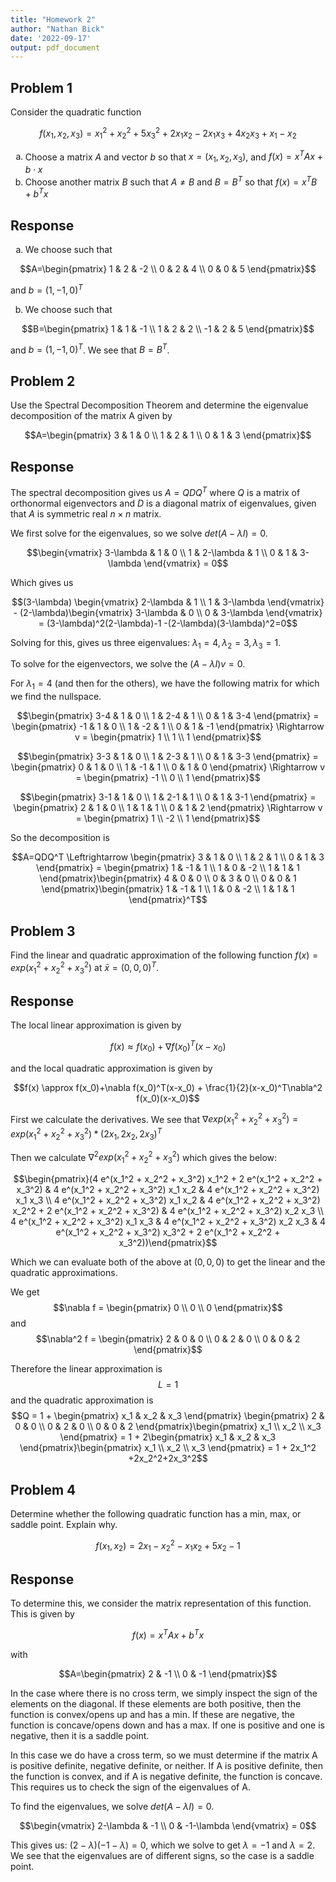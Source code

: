 ```yaml
---
title: "Homework 2"
author: "Nathan Bick"
date: '2022-09-17'
output: pdf_document
---
```


## Problem 1

Consider the quadratic function

$$f(x_1,x_2,x_3) = x_1^2+x_2^2+5x_3^2+2x_1x_2-2x_1x_3+4x_2x_3+x_1-x_2$$

(a) Choose a matrix $A$ and vector $b$ so that $x = (x_1,x_2,x_3)$, and $f(x)=x^TAx+b \cdot x$
(b) Choose another matrix $B$ such that $A\neq B$ and $B=B^T$ so that $f(x)=x^TB+b^Tx$

## Response

(a) We choose such that 

$$A=\begin{pmatrix}
    1 & 2 & -2  \\
    0 & 2 & 4 \\
    0 & 0 & 5
\end{pmatrix}$$

and $b = (1,-1,0)^T$

(b) We choose such that 

$$B=\begin{pmatrix}
    1 & 1 & -1  \\
    1 & 2 & 2 \\
    -1 & 2 & 5
\end{pmatrix}$$

and $b = (1,-1,0)^T$. We see that $B=B^T$.

## Problem 2

Use the Spectral Decomposition Theorem and determine the eigenvalue decomposition of the matrix A given by 

$$A=\begin{pmatrix}
    3 & 1 & 0  \\
    1 & 2 & 1 \\
    0 & 1 & 3
\end{pmatrix}$$

## Response

The spectral decomposition gives us $A=QDQ^T$ where $Q$ is a matrix of orthonormal eigenvectors and $D$ is a diagonal matrix of eigenvalues, given that $A$ is symmetric real $n\times n$ matrix.

We first solve for the eigenvalues, so we solve $det(A-\lambda I) = 0$. 

$$\begin{vmatrix}
    3-\lambda & 1 & 0  \\
    1 & 2-\lambda & 1 \\
    0 & 1 & 3-\lambda
\end{vmatrix} = 0$$

Which gives us 

$$(3-\lambda) \begin{vmatrix}
    2-\lambda & 1 \\
    1 & 3-\lambda
\end{vmatrix} - (2-\lambda)\begin{vmatrix}
    3-\lambda & 0  \\
    0 & 3-\lambda
\end{vmatrix} = (3-\lambda)^2(2-\lambda)-1 -(2-\lambda)(3-\lambda)^2=0$$

Solving for this, gives us three eigenvalues: $\lambda_1 = 4,\lambda_2 = 3,\lambda_3 = 1$.

To solve for the eigenvectors, we solve the $(A-\lambda I)v=0$.

For $\lambda_1=4$ (and then for the others), we have the following matrix for which we find the nullspace.

$$\begin{pmatrix}
    3-4 & 1 & 0  \\
    1 & 2-4 & 1 \\
    0 & 1 & 3-4
\end{pmatrix} = 
\begin{pmatrix}
    -1 & 1 & 0  \\
    1 & -2 & 1 \\
    0 & 1 & -1
\end{pmatrix} \Rightarrow v = \begin{pmatrix}
    1  \\
    1 \\
    1
\end{pmatrix}$$

$$\begin{pmatrix}
    3-3 & 1 & 0  \\
    1 & 2-3 & 1 \\
    0 & 1 & 3-3
\end{pmatrix} = 
\begin{pmatrix}
    0 & 1 & 0  \\
    1 & -1 & 1 \\
    0 & 1 & 0
\end{pmatrix} \Rightarrow v = \begin{pmatrix}
    -1  \\
    0 \\
    1
\end{pmatrix}$$

$$\begin{pmatrix}
    3-1 & 1 & 0  \\
    1 & 2-1 & 1 \\
    0 & 1 & 3-1
\end{pmatrix} = 
\begin{pmatrix}
    2 & 1 & 0  \\
    1 & 1 & 1 \\
    0 & 1 & 2
\end{pmatrix} \Rightarrow v = \begin{pmatrix}
    1  \\
    -2 \\
    1
\end{pmatrix}$$

So the decomposition is

$$A=QDQ^T \Leftrightarrow \begin{pmatrix}
    3 & 1 & 0  \\
    1 & 2 & 1 \\
    0 & 1 & 3
\end{pmatrix} = \begin{pmatrix}
    1 & -1 & 1  \\
    1 & 0 & -2 \\
    1 & 1 & 1
\end{pmatrix}\begin{pmatrix}
    4 & 0 & 0  \\
    0 & 3 & 0 \\
    0 & 0 & 1
\end{pmatrix}\begin{pmatrix}
    1 & -1 & 1  \\
    1 & 0 & -2 \\
    1 & 1 & 1
\end{pmatrix}^T$$

## Problem 3

Find the linear and quadratic approximation of the following function $f(x) = exp(x_1^2+x_2^2+x_3^2)$ at $\bar{x}=(0,0,0)^T$.

## Response

The local linear approximation is given by 

$$f(x) \approx f(x_0)+\nabla f(x_0)^T(x-x_0)$$

and the local quadratic approximation is given by 

$$f(x) \approx f(x_0)+\nabla f(x_0)^T(x-x_0) + \frac{1}{2}(x-x_0)^T\nabla^2 f(x_0)(x-x_0)$$

First we calculate the derivatives. We see that $\nabla exp(x_1^2+x_2^2+x_3^2) = exp(x_1^2+x_2^2+x_3^2) * (2x_1,2x_2,2x_3)^T$

Then we calculate $\nabla^2 exp(x_1^2+x_2^2+x_3^2)$ which gives the below:

$$\begin{pmatrix}(4 e^(x_1^2 + x_2^2 + x_3^2) x_1^2 + 2 e^(x_1^2 + x_2^2 + x_3^2) & 4 e^(x_1^2 + x_2^2 + x_3^2) x_1 x_2 & 4 e^(x_1^2 + x_2^2 + x_3^2) x_1 x_3 \\
4 e^(x_1^2 + x_2^2 + x_3^2) x_1 x_2 & 4 e^(x_1^2 + x_2^2 + x_3^2) x_2^2 + 2 e^(x_1^2 + x_2^2 + x_3^2) & 4 e^(x_1^2 + x_2^2 + x_3^2) x_2 x_3 \\
4 e^(x_1^2 + x_2^2 + x_3^2) x_1 x_3 & 4 e^(x_1^2 + x_2^2 + x_3^2) x_2 x_3 &
4 e^(x_1^2 + x_2^2 + x_3^2) x_3^2 + 2 e^(x_1^2 + x_2^2 + x_3^2))\end{pmatrix}$$

Which we can evaluate both of the above at $(0,0,0)$ to get the linear and the quadratic approximations.

We get $$\nabla f = \begin{pmatrix}
    0  \\
    0 \\
    0
\end{pmatrix}$$ and $$\nabla^2 f = \begin{pmatrix}
    2 & 0 & 0  \\
    0 & 2 & 0 \\
    0 & 0 & 2
\end{pmatrix}$$

Therefore the linear approximation is $$L = 1$$ and the quadratic approximation is $$Q = 1 + \begin{pmatrix}
    x_1 & x_2 & x_3 
\end{pmatrix}  \begin{pmatrix}
    2 & 0 & 0  \\
    0 & 2 & 0 \\
    0 & 0 & 2
\end{pmatrix}\begin{pmatrix}
    x_1 \\ 
    x_2 \\
    x_3 
\end{pmatrix} = 1 + 2\begin{pmatrix}
    x_1 & x_2 & x_3
\end{pmatrix}\begin{pmatrix}
    x_1 \\ 
    x_2 \\
    x_3 
\end{pmatrix} = 1 + 2x_1^2 +2x_2^2+2x_3^2$$

## Problem 4

Determine whether the following quadratic function has a min, max, or saddle point. Explain why.

$$f(x_1,x_2)=2x_1-x_2^2-x_1x_2+5x_2-1$$

## Response

To determine this, we consider the matrix representation of this function. This is given by 

$$f(x) = x^TAx + b^Tx$$

with 

$$A=\begin{pmatrix}
    2 & -1   \\
    0 & -1 
\end{pmatrix}$$

In the case where there is no cross term, we simply inspect the sign of the elements on the diagonal. If these elements are both positive, then the function is convex/opens up and has a min. If these are negative, the function is concave/opens down and has a max. If one is positive and one is negative, then it is a saddle point. 

In this case we do have a cross term, so we must determine if the matrix A is positive definite, negative definite, or neither. If A is positive definite, then the function is convex, and if A is negative definite, the function is concave. This requires us to check the sign of the eigenvalues of A. 

To find the eigenvalues, we solve $det(A-\lambda I) = 0$. 

$$\begin{vmatrix}
    2-\lambda & -1   \\
    0 & -1-\lambda 
\end{vmatrix} = 0$$

This gives us: $(2-\lambda)(-1-\lambda)=0$, which we solve to get $\lambda=-1$ and $\lambda=2$. We see that the eigenvalues are of different signs, so the case is a saddle point. 
